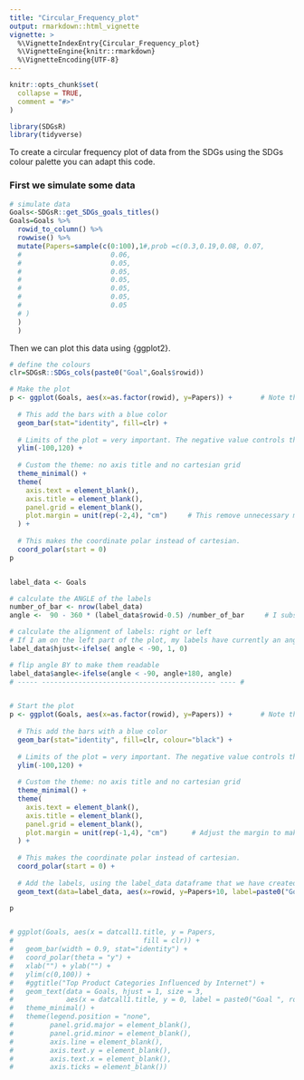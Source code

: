```yaml
---
title: "Circular_Frequency_plot"
output: rmarkdown::html_vignette
vignette: >
  %\VignetteIndexEntry{Circular_Frequency_plot}
  %\VignetteEngine{knitr::rmarkdown}
  %\VignetteEncoding{UTF-8}
---
```


```r
knitr::opts_chunk$set(
  collapse = TRUE,
  comment = "#>"
)
```

```r
library(SDGsR)
library(tidyverse)
```

To create a circular frequency plot of data from the SDGs using the SDGs colour palette you can adapt this code.

### First we simulate some data

```r
# simulate data
Goals<-SDGsR::get_SDGs_goals_titles()
Goals=Goals %>% 
  rowid_to_column() %>% 
  rowwise() %>% 
  mutate(Papers=sample(c(0:100),1#,prob =c(0.3,0.19,0.08, 0.07,
  #                      0.06,
  #                      0.05,
  #                      0.05,
  #                      0.05,
  #                      0.05,
  #                      0.05,
  #                      0.05
  # )
  )
  )


```

Then we can plot this data using {ggplot2}.

```r
# define the colours
clr=SDGsR::SDGs_cols(paste0("Goal",Goals$rowid))

# Make the plot
p <- ggplot(Goals, aes(x=as.factor(rowid), y=Papers)) +       # Note that id is a factor. If x is numeric, there is some space between the first bar
  
  # This add the bars with a blue color
  geom_bar(stat="identity", fill=clr) +
  
  # Limits of the plot = very important. The negative value controls the size of the inner circle, the positive one is useful to add size over each bar
  ylim(-100,120) +
  
  # Custom the theme: no axis title and no cartesian grid
  theme_minimal() +
  theme(
    axis.text = element_blank(),
    axis.title = element_blank(),
    panel.grid = element_blank(),
    plot.margin = unit(rep(-2,4), "cm")     # This remove unnecessary margin around plot
  ) +
  
  # This makes the coordinate polar instead of cartesian.
  coord_polar(start = 0)
p


label_data <- Goals

# calculate the ANGLE of the labels
number_of_bar <- nrow(label_data)
angle <-  90 - 360 * (label_data$rowid-0.5) /number_of_bar     # I substract 0.5 because the letter must have the angle of the center of the bars. Not extreme right(1) or extreme left (0)

# calculate the alignment of labels: right or left
# If I am on the left part of the plot, my labels have currently an angle < -90
label_data$hjust<-ifelse( angle < -90, 1, 0)

# flip angle BY to make them readable
label_data$angle<-ifelse(angle < -90, angle+180, angle)
# ----- ------------------------------------------- ---- #


# Start the plot
p <- ggplot(Goals, aes(x=as.factor(rowid), y=Papers)) +       # Note that id is a factor. If x is numeric, there is some space between the first bar
  
  # This add the bars with a blue color
  geom_bar(stat="identity", fill=clr, colour="black") +
  
  # Limits of the plot = very important. The negative value controls the size of the inner circle, the positive one is useful to add size over each bar
  ylim(-100,120) +
  
  # Custom the theme: no axis title and no cartesian grid
  theme_minimal() +
  theme(
    axis.text = element_blank(),
    axis.title = element_blank(),
    panel.grid = element_blank(),
    plot.margin = unit(rep(-1,4), "cm")      # Adjust the margin to make in sort labels are not truncated!
  ) +
  
  # This makes the coordinate polar instead of cartesian.
  coord_polar(start = 0) +
  
  # Add the labels, using the label_data dataframe that we have created before
  geom_text(data=label_data, aes(x=rowid, y=Papers+10, label=paste0("Goal ",rowid), hjust=hjust), color="black", fontface="bold",alpha=0.7, size=2.5, angle= label_data$angle, inherit.aes = FALSE ) 

p


# ggplot(Goals, aes(x = datcall1.title, y = Papers,
#                                fill = clr)) + 
#   geom_bar(width = 0.9, stat="identity") + 
#   coord_polar(theta = "y") +
#   xlab("") + ylab("") +
#   ylim(c(0,100)) +
#   #ggtitle("Top Product Categories Influenced by Internet") +
#   geom_text(data = Goals, hjust = 1, size = 3,
#             aes(x = datcall1.title, y = 0, label = paste0("Goal ", rowid))) +
#   theme_minimal() +
#   theme(legend.position = "none",
#         panel.grid.major = element_blank(),
#         panel.grid.minor = element_blank(),
#         axis.line = element_blank(),
#         axis.text.y = element_blank(),
#         axis.text.x = element_blank(),
#         axis.ticks = element_blank())
```


